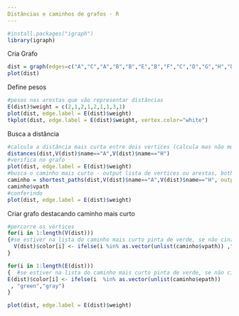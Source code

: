 ```yaml
---
Distâncias e caminhos de grafos - R
---
```

```r
#install.packages("igraph")
library(igraph)
```
Cria Grafo
```r
dist = graph(edges=c("A","C","A","B","B","E","B","F","C","D","G","H","D","H","E","H","F","G"),directed=TRUE)
plot(dist)
```
Define pesos
```r
#pesos nas arestas que vão representar distâncias
E(dist)$weight = c(2,1,2,1,2,1,1,3,1)
plot(dist, edge.label = E(dist)$weight)
tkplot(dist, edge.label = E(dist)$weight, vertex.color="white")
```
Busca a distância
```r
#calcula a distância mais curta entre dois vertices (calcula mas não mostra o caminho)
distances(dist,V(dist)$name=="A",V(dist)$name=="H")
#verifica no grafo
plot(dist, edge.label = E(dist)$weight)
#busca o caminho mais curto - output lista de vertices ou arestas, both retorna os dois
caminho = shortest_paths(dist,V(dist)$name=="A",V(dist)$name=="H", output = c("both"))
caminho$vpath
#conferindo
plot(dist, edge.label = E(dist)$weight)
```
Criar grafo destacando caminho mais curto
```r
#percorre os vértices
for(i in 1:length(V(dist)))
{#se estiver na lista do caminho mais curto pinta de verde, se não cinza
  V(dist)$color[i] <- ifelse(i %in% as.vector(unlist(caminho$vpath)) ,"green", "gray")
}

for(i in 1:length(E(dist)))
{  #se estiver na lista do caminho mais curto pinta de verde, se não cinza
E(dist)$color[i] <- ifelse(i  %in% as.vector(unlist(caminho$epath))
 , "green","gray")
}

plot(dist, edge.label = E(dist)$weight)
```

